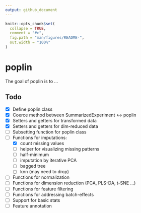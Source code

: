 ```yaml
---
output: github_document
---
```


<!-- README.md is generated from README.Rmd. Please edit that file -->

```r
knitr::opts_chunk$set(
  collapse = TRUE,
  comment = "#>",
  fig.path = "man/figures/README-",
  out.width = "100%"
)
```

# poplin

<!-- badges: start -->
<!-- badges: end -->

The goal of poplin is to ...

## Todo

- [x] Define poplin class
- [x] Coerce method between SummarizedExperiment <-> poplin
- [x] Setters and getters for transformed data
- [x] Setters and getters for dim-reduced data
- [ ] Subsetting function for poplin class
- [ ] Functions for imputations:
  - [x] count missing values
  - [ ] helper for visualizing missing patterns
  - [ ] half-minimum
  - [ ] imputation by iterative PCA
  - [ ] bagged tree
  - [ ] knn (may need to drop)
- [ ] Functions for normalization
- [ ] Functions for dimension reduction (PCA, PLS-DA, t-SNE ...)
- [ ] Functions for feature filtering
- [ ] Functions for addressing batch-effects
- [ ] Support for basic stats
- [ ] Feature annotation
